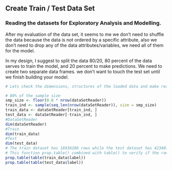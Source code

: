 ## Create Train / Test Data Set

### Reading the datasets for Exploratory Analysis and Modelling.

After my evaluation of the data set, it seems to me we don't need to shuffle the data because the data is not ordered by a specific attribute, also we don't need to drop any of the data attributes/variables, we need all of them for the model.

In my design, I suggest to split the data 80/20, 80 percent of the data serves to train the model, and 20 percent to make predictions. We need to create two separate data frames. we don't want to touch the test set until we finish building your model.

```r
# Lets check the dimensions, structures of the loaded data and make ready for analysis as well as modelling.

# 80% of the sample size
smp_size <- floor(0.8 * nrow(dataSetReader))
train_ind <- sample(seq_len(nrow(dataSetReader)), size = smp_size)
train_data <- dataSetReader[train_ind, ]
test_data <- dataSetReader[-train_ind, ]
#DataSetReader
dim(dataSetReader)
#Train
dim(train_data)
#Test
dim(test_data)
# The train dataset has 16936286 rows while the test dataset has 4234072 rows.
# This function prop.table() combined with table() to verify if the randomization process is correct.
prop.table(table(train_data$label))
prop.table(table(test_data$label))
```
